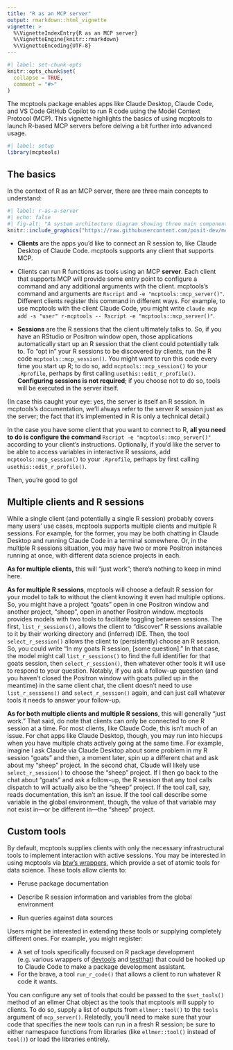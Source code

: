 ```yaml
---
title: "R as an MCP server"
output: rmarkdown::html_vignette
vignette: >
  %\VignetteIndexEntry{R as an MCP server}
  %\VignetteEngine{knitr::rmarkdown}
  %\VignetteEncoding{UTF-8}
---
```


```r
#| label: set-chunk-opts
knitr::opts_chunk$set(
  collapse = TRUE,
  comment = "#>"
)
```

The mcptools package enables apps like Claude Desktop, Claude Code, and VS Code GitHub Copilot to run R code using the Model Context Protocol (MCP). This vignette highlights the basics of using mcptools to launch R-based MCP servers before delving a bit further into advanced usage.

```r
#| label: setup
library(mcptools)
```

## The basics

In the context of R as an MCP server, there are three main concepts to understand:

```r
#| label: r-as-a-server
#| echo: false
#| fig-alt: "A system architecture diagram showing three main components: Client (left), Server (center), and Session (right). The Client box lists AI coding assistants including Claude Desktop, Claude Code, Copilot Chat in VS Code, and Positron Assistant. The Server is initiated with `mcp_server()` and contains tools for R functions like reading package documentation, running R code, and inspecting global environment objects. Sessions can be configured with `mcp_session()` and can optionally connect to interactive R sessions, with two example projects shown: 'Some R Project' and 'Other R Project'."
knitr::include_graphics("https://raw.githubusercontent.com/posit-dev/mcptools/main/man/figures/r_as_a_server.png")
```

-   **Clients** are the apps you'd like to connect an R session to, like Claude Desktop of Claude Code. mcptools supports any client that supports MCP.

-   Clients can run R functions as tools using an MCP **server**. Each client that supports MCP will provide some entry point to configure a command and any additional arguments with the client. mcptools's command and arguments are `Rscript` and `-e "mcptools::mcp_server()"`. Different clients register this command in different ways. For example, to use mcptools with the client Claude Code, you might write `claude mcp add -s "user" r-mcptools -- Rscript -e "mcptools::mcp_server()"`.

-   **Sessions** are the R sessions that the client ultimately talks to. So, if you have an RStudio or Positron window open, those applications automatically start up an R session that the client could potentially talk to. To "opt in" your R sessions to be discovered by clients, run the R code `mcptools::mcp_session()`. You might want to run this code every time you start up R; to do so, add `mcptools::mcp_session()` to your `.Rprofile`, perhaps by first calling `usethis::edit_r_profile()`. **Configuring sessions is not required**; if you choose not to do so, tools will be executed in the server itself.

(In case this caught your eye: yes, the server is itself an R session. In mcptools's documentation, we'll always refer to the server R session just as the server; the fact that it's implemented in R is only a technical detail.)

In the case you have some client that you want to connect to R, **all you need to do is configure the command** `Rscript -e "mcptools::mcp_server()"` according to your client's instructions. Optionally, if you'd like the server to be able to access variables in interactive R sessions, add `mcptools::mcp_session()` to your `.Rprofile`, perhaps by first calling `usethis::edit_r_profile()`.

Then, you're good to go!

## Multiple clients and R sessions

While a single client (and potentially a single R session) probably covers many users' use cases, mcptools supports multiple clients and multiple R sessions. For example, for the former, you may be both chatting in Claude Desktop and running Claude Code in a terminal somewhere. Or, in the multiple R sessions situation, you may have two or more Positron instances running at once, with different data science projects in each.

**As for multiple clients,** this will "just work"; there's nothing to keep in mind here.

**As for multiple R sessions**, mcptools will choose a default R session for your model to talk to without the client knowing it even had multiple options. So, you might have a project "goats" open in one Positron window and another project, "sheep", open in another Positron window. mcptools provides models with two tools to facilitate toggling between sessions. The first, `list_r_sessions()`, allows the client to "discover" R sessions available to it by their working directory and (inferred) IDE. Then, the tool `select_r_session()` allows the client to (persistently) choose an R session. So, you could write "In my goats R session, \[some question\]." In that case, the model might call `list_r_sessions()` to find the full identifier for that goats session, then `select_r_session()`, then whatever other tools it will use to respond to your question. Notably, if you ask a follow-up question (and you haven't closed the Positron window with goats pulled up in the meantime) in the same client chat, the client doesn't need to use `list_r_sessions()` and `select_r_session()` again, and can just call whatever tools it needs to answer your follow-up. <!--# [TODO: include links to example chats here] -->

**As for both multiple clients and multiple R sessions**, this will generally "just work." That said, do note that clients can only be connected to one R session at a time. For most clients, like Claude Code, this isn't much of an issue. For chat apps like Claude Desktop, though, you may run into hiccups when you have multiple chats actively going at the same time. For example, imagine I ask Claude via Claude Desktop about some problem in my R session "goats" and then, a moment later, spin up a different chat and ask about my "sheep" project. In the second chat, Claude will likely use `select_r_session()` to choose the "sheep" project. If I then go back to the chat about "goats" and ask a follow-up, the R session that any tool calls dispatch to will actually also be the "sheep" project. If the tool call, say, reads documentation, this isn't an issue. If the tool call describe some variable in the global environment, though, the value of that variable may not exist in—or be different in—the "sheep" project. <!--# [TODO: include a link to the "secret password" chat.] -->

## Custom tools

By default, mcptools supplies clients with only the necessary infrastructural tools to implement interaction with active sessions. You may be interested in using mcptools via [btw's wrappers](https://posit-dev.github.io/btw/), which provide a set of atomic tools for data science. These tools allow clients to:

-   Peruse package documentation

-   Describe R session information and variables from the global environment

-   Run queries against data sources

Users might be interested in extending these tools or supplying completely different ones. For example, you might register:

-   A set of tools specifically focused on R package development (e.g. various wrappers of [devtools](https://devtools.r-lib.org/) and [testthat](https://testthat.r-lib.org/)) that could be hooked up to Claude Code to make a package development assistant.
-   For the brave, a tool `run_r_code()` that allows a client to run whatever R code it wants.

You can configure any set of tools that could be passed to the `$set_tools()` method of an ellmer Chat object as the tools that mcptools will supply to clients. To do so, supply a list of outputs from `ellmer::tool()` to the `tools` argument of `mcp_server()`. Relatedly, you'll need to make sure that your code that specifies the new tools can run in a fresh R session; be sure to either namespace functions from libraries (like `ellmer::tool()` instead of `tool()`) or load the libraries entirely.

<!--# \[TODO: provide an example of registering the `rnorm()` tool.\] -->
